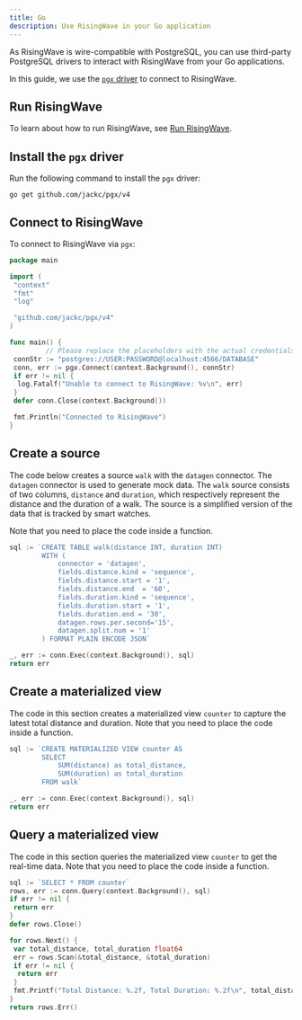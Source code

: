 ```yaml
---
title: Go
description: Use RisingWave in your Go application
---
```


As RisingWave is wire-compatible with PostgreSQL, you can use third-party PostgreSQL drivers to interact with RisingWave from your Go applications.

In this guide, we use the [`pgx` driver](https://github.com/jackc/pgx) to connect to RisingWave.

## Run RisingWave

To learn about how to run RisingWave, see [Run RisingWave](/get-started.md#run-risingwave).

## Install the `pgx` driver

Run the following command to install the `pgx` driver:

```shell
go get github.com/jackc/pgx/v4
```

## Connect to RisingWave

To connect to RisingWave via `pgx`:

```go
package main

import (
 "context"
 "fmt"
 "log"

 "github.com/jackc/pgx/v4"
)

func main() {
         // Please replace the placeholders with the actual credentials.
 connStr := "postgres://USER:PASSWORD@localhost:4566/DATABASE"
 conn, err := pgx.Connect(context.Background(), connStr)
 if err != nil {
  log.Fatalf("Unable to connect to RisingWave: %v\n", err)
 }
 defer conn.Close(context.Background())

 fmt.Println("Connected to RisingWave")
}
```

## Create a source

The code below creates a source `walk` with the `datagen` connector. The `datagen` connector is used to generate mock data. The `walk` source consists of two columns, `distance` and `duration`, which respectively represent the distance and the duration of a walk. The source is a simplified version of the data that is tracked by smart watches.

Note that you need to place the code inside a function.

```go
sql := `CREATE TABLE walk(distance INT, duration INT)
        WITH ( 
            connector = 'datagen',
            fields.distance.kind = 'sequence',
            fields.distance.start = '1',
            fields.distance.end  = '60',
            fields.duration.kind = 'sequence',
            fields.duration.start = '1',
            fields.duration.end = '30',
            datagen.rows.per.second='15',
            datagen.split.num = '1'
        ) FORMAT PLAIN ENCODE JSON`

_, err := conn.Exec(context.Background(), sql)
return err
```
## Create a materialized view

The code in this section creates a materialized view `counter` to capture the latest total distance and duration. Note that you need to place the code inside a function.

```go
sql := `CREATE MATERIALIZED VIEW counter AS 
        SELECT
            SUM(distance) as total_distance,
            SUM(duration) as total_duration
        FROM walk`

_, err := conn.Exec(context.Background(), sql)
return err
```

## Query a materialized view

The code in this section queries the materialized view `counter` to get the real-time data. Note that you need to place the code inside a function.

```go
sql := `SELECT * FROM counter`
rows, err := conn.Query(context.Background(), sql)
if err != nil {
 return err
}
defer rows.Close()

for rows.Next() {
 var total_distance, total_duration float64
 err = rows.Scan(&total_distance, &total_duration)
 if err != nil {
  return err
 }
 fmt.Printf("Total Distance: %.2f, Total Duration: %.2f\n", total_distance, total_duration)
}
return rows.Err()
```